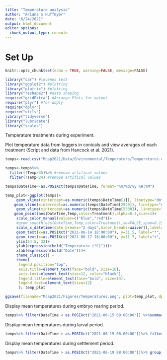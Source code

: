 ```yaml
---
title: "Temperature analysis"
author: "Ariana S Huffmyer"
date: "6/24/2021"
output: html_document
editor_options: 
  chunk_output_type: console
---
```


# Set Up  
```r
knitr::opts_chunk$set(echo = TRUE, warning=FALSE, message=FALSE)

library("car") #levenes test
library("ggplot2") #plotting
library("plotrix") #plotting
library("reshape2") #data shaping
require("gridExtra") #Arrange Plots for output
require("plyr") #for ddply
require("dplyr")
require("utils")
library("tidyverse")
library("lubridate")
library("scales")
```

Temperature treatments during experiment.  

Plot temperature data from loggers in conicals and view averages of each treatment (Script and data from Hancock et al. 2021).  

```r
temps<-read.csv("Mcap2021/Data/Environmental/Temperature/Temperatures.csv")

temps<-temps%>%
  filter(!Temp>35)%>% #remove artifical values
  filter(!Temp<24) #remove artifical values

temps$DateTime<-as.POSIXct(temps$DateTime, format="%m/%d/%y %H:%M")

temp_plot<-ggplot(temps)+
     geom_vline(xintercept=as.numeric(temps$DateTime[1]), linetype="dotted", color="black", size=0.75)+
    geom_vline(xintercept=as.numeric(temps$DateTime[2920]), linetype="dashed", color="black", size=0.75)+
     geom_vline(xintercept=as.numeric(temps$DateTime[5500]), linetype="solid", color="black", size=0.75)+
    geom_point(aes(DateTime,Temp,color=Treatment),alpha=0.3,size=1)+
     scale_color_manual(values=c("blue","red"))+
     #geom_smooth(aes(DateTime,Temp,color=Treatment),se=FALSE,span=0.15,size=1)+
     scale_x_datetime(date_breaks="2 days",minor_breaks=waiver(),labels=date_format("%m-%d"))+
     geom_text(x=as.POSIXct("2021-06-14 18:00:00"), y=31.5, label="*", size=10)+
     geom_text(x=as.POSIXct("2021-06-17 18:00:00"), y=31.7, label="+", size=9)+
     ylim(24.5, 32)+
     ylab(expression(bold("Temperature (°C)")))+
     xlab(expression(bold("Date")))+
     theme_classic() + 
     theme(
      legend.position="top",
      axis.title=element_text(face="bold", size=16),
      axis.text=element_text(size=12, color="black"), 
      legend.title=element_text(face="bold", size=14), 
      legend.text=element_text(size=12)
      ); temp_plot

ggsave(filename="Mcap2021/Figures/Temperatures.png", plot=temp_plot, dpi=500, width=8.5, height=5, units="in")
```

Display mean temperatures during embryo rearing period. 
```r
temps%>% filter(DateTime < as.POSIXct("2021-06-15 08:00:00")) %>%summarise(mean=mean(Temp),sd=sd(Temp),se=std.error(Temp))
```

Display mean temperatures during larval period. 
```r
temps%>% filter(DateTime > as.POSIXct("2021-06-15 08:00:00"))%>% filter(DateTime < as.POSIXct("2021-06-18 18:30:00"))%>% group_by(Treatment)%>%summarise(mean=mean(Temp),sd=sd(Temp),se=std.error(Temp))
```

Display mean temperatures during settlement period. 
```r
temps%>% filter(DateTime > as.POSIXct("2021-06-19 08:00:00"))%>% group_by(Treatment)%>%summarise(mean=mean(Temp),sd=sd(Temp),se=std.error(Temp))
```










